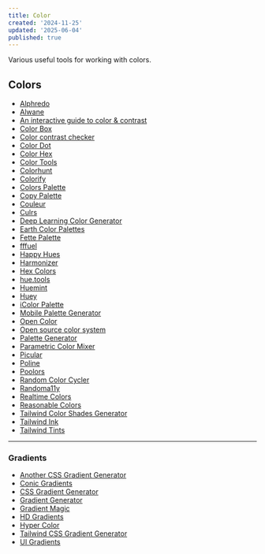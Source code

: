 ```yaml
---
title: Color
created: '2024-11-25'
updated: '2025-06-04'
published: true
---
```


Various useful tools for working with colors.

## Colors

- [Alphredo](https://alphredo.app)
- [Alwane](https://alwane.io)
- [An interactive guide to color & contrast](https://colorandcontrast.com)
- [Color Box](https://colorbox.io)
- [Color contrast checker](https://colorcontrast.app)
- [Color Dot](https://color.hailpixel.com)
- [Color Hex](https://www.color-hex.com/color-palettes/popular.php)
- [Color Tools](https://colors.dopely.top)
- [Colorhunt](https://colorhunt.co)
- [Colorify](https://colorify.rocks)
- [Colors Palette](https://colors.lol)
- [Copy Palette](https://copypalette.app)
- [Couleur](https://couleur.io)
- [Culrs](https://culrs.com)
- [Deep Learning Color Generator](https://colors.eva.design)
- [Earth Color Palettes](https://colorpalettes.earth)
- [Fette Palette](https://meodai.github.io/fettepalette)
- [fffuel](https://fffuel.co)
- [Happy Hues](https://www.happyhues.co)
- [Harmonizer](https://harmonizer.evilmartians.com)
- [Hex Colors](https://hexcolor.co)
- [hue.tools](https://hue.tools)
- [Huemint](https://huemint.com)
- [Huey](https://huey.design)
- [iColor Palette](https://icolorpalette.com)
- [Mobile Palette Generator](https://mobilepalette.colorion.co)
- [Open Color](https://yeun.github.io/open-color)
- [Open source color system](https://www.opensourcecolorsystem.design)
- [Palette Generator](https://learnui.design/tools/data-color-picker.html)
- [Parametric Color Mixer](https://colormixer.web.app)
- [Picular](https://picular.co)
- [Poline](https://meodai.github.io/poline)
- [Poolors](https://poolors.com)
- [Random Color Cycler](https://farbvelo.elastiq.ch)
- [Randoma11y](https://randoma11y.com)
- [Realtime Colors](https://realtimecolors.com)
- [Reasonable Colors](https://reasonable.work/colors)
- [Tailwind Color Shades Generator](https://uicolors.app)
- [Tailwind Ink](https://tailwind.ink)
- [Tailwind Tints](https://www.tints.dev)

---

### Gradients

- [Another CSS Gradient Generator](https://cssgradient.io)
- [Conic Gradients](https://www.conic.style)
- [CSS Gradient Generator](https://mybrandnewlogo.com/color-gradient-generator)
- [Gradient Generator](https://www.joshwcomeau.com/gradient-generator)
- [Gradient Magic](https://www.gradientmagic.com)
- [HD Gradients](https://gradient.style)
- [Hyper Color](https://hypercolor.dev)
- [Tailwind CSS Gradient Generator](https://gradient-designer.csspost.com)
- [UI Gradients](https://uigradients.com)
